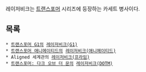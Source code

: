 레이저비크는 [[트랜스포머]] 시리즈에 등장하는 카세트 병사이다.

== 목록 ==
 * [[트랜스포머 G1]]의 [[레이저비크(G1)]]
 * [[트랜스포머 애니메이티드]]의 [[레이저비크(애니메이티드)]]
 * Aligned 세계관의 [[레이저비크(프라임)]]
 * [[트랜스포머: 다크 오브 더 문]]의 [[레이저비크(DOTM)]]

